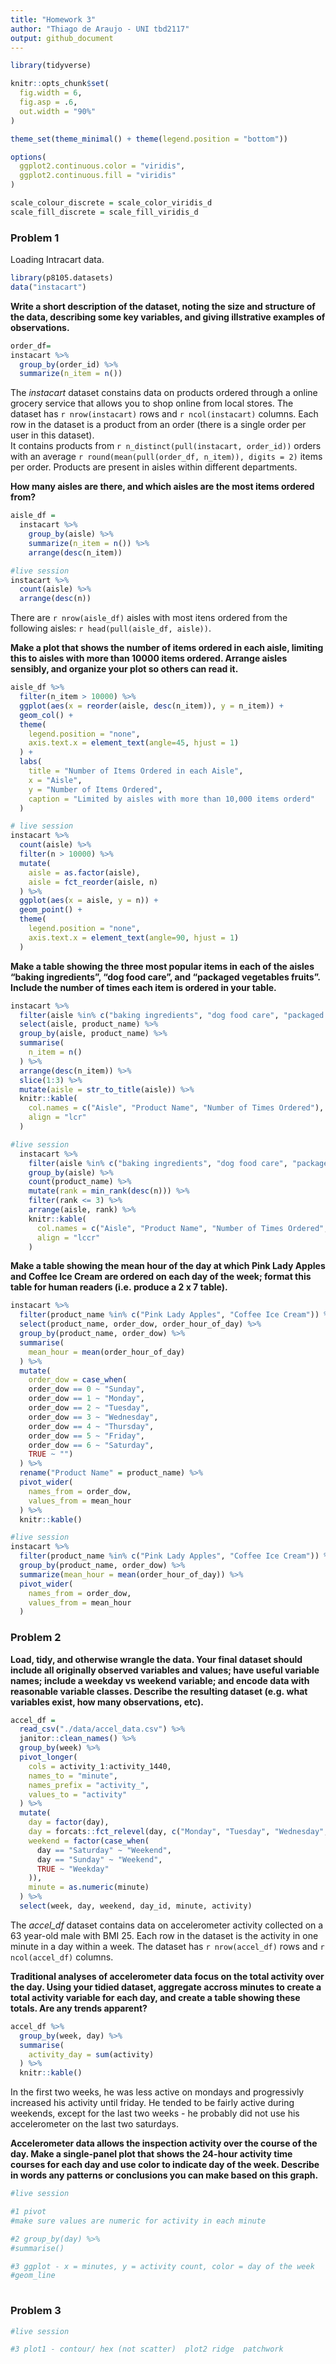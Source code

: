 ```yaml
---
title: "Homework 3"
author: "Thiago de Araujo - UNI tbd2117"
output: github_document
---
```


```r
library(tidyverse)

knitr::opts_chunk$set(
  fig.width = 6,
  fig.asp = .6,
  out.width = "90%"
)

theme_set(theme_minimal() + theme(legend.position = "bottom"))

options(
  ggplot2.continuous.color = "viridis",
  ggplot2.continuous.fill = "viridis"
)

scale_colour_discrete = scale_color_viridis_d
scale_fill_discrete = scale_fill_viridis_d
```

### Problem 1

Loading Intracart data.

```r
library(p8105.datasets)
data("instacart")
```

**Write a short description of the dataset, noting the size and structure of the data, describing some key variables, and giving illstrative examples of observations.**

```r
order_df=
instacart %>% 
  group_by(order_id) %>% 
  summarize(n_item = n())
```

The _instacart_ dataset constains data on products ordered through a online grocery service that allows you to shop online from local stores. The dataset has `r nrow(instacart)` rows and `r ncol(instacart)` columns. 
Each row in the dataset is a product from an order (there is a single order per user in this dataset).  
It contains products from `r n_distinct(pull(instacart, order_id))` orders with an average `r round(mean(pull(order_df, n_item)), digits = 2)` items per order. 
Products are present in aisles within different departments.

**How many aisles are there, and which aisles are the most items ordered from?**

```r
aisle_df =
  instacart %>% 
    group_by(aisle) %>% 
    summarize(n_item = n()) %>%
    arrange(desc(n_item))
```

```r
#live session
instacart %>% 
  count(aisle) %>% 
  arrange(desc(n))
```

There are `r nrow(aisle_df)` aisles with most itens ordered from the following aisles: `r head(pull(aisle_df, aisle))`.

**Make a plot that shows the number of items ordered in each aisle, limiting this to aisles with more than 10000 items ordered. Arrange aisles sensibly, and organize your plot so others can read it.**

```r
aisle_df %>% 
  filter(n_item > 10000) %>%
  ggplot(aes(x = reorder(aisle, desc(n_item)), y = n_item)) + 
  geom_col() +
  theme(
    legend.position = "none",
    axis.text.x = element_text(angle=45, hjust = 1)
  ) + 
  labs(
    title = "Number of Items Ordered in each Aisle",
    x = "Aisle",
    y = "Number of Items Ordered",
    caption = "Limited by aisles with more than 10,000 items orderd"
  )
```

```r
# live session
instacart %>% 
  count(aisle) %>% 
  filter(n > 10000) %>% 
  mutate(
    aisle = as.factor(aisle),
    aisle = fct_reorder(aisle, n)
  ) %>% 
  ggplot(aes(x = aisle, y = n)) + 
  geom_point() +
  theme(
    legend.position = "none",
    axis.text.x = element_text(angle=90, hjust = 1)
  )
```

**Make a table showing the three most popular items in each of the aisles “baking ingredients”, “dog food care”, and “packaged vegetables fruits”. Include the number of times each item is ordered in your table.**

```r
instacart %>%
  filter(aisle %in% c("baking ingredients", "dog food care", "packaged vegetables fruits")) %>%
  select(aisle, product_name) %>%
  group_by(aisle, product_name) %>%
  summarise(
    n_item = n()
  ) %>%
  arrange(desc(n_item)) %>%
  slice(1:3) %>% 
  mutate(aisle = str_to_title(aisle)) %>% 
  knitr::kable(
    col.names = c("Aisle", "Product Name", "Number of Times Ordered"), 
    align = "lcr"
  )
```

```r
#live session
  instacart %>%
    filter(aisle %in% c("baking ingredients", "dog food care", "packaged vegetables fruits")) %>%
    group_by(aisle) %>% 
    count(product_name) %>%
    mutate(rank = min_rank(desc(n))) %>% 
    filter(rank <= 3) %>% 
    arrange(aisle, rank) %>% 
    knitr::kable(
      col.names = c("Aisle", "Product Name", "Number of Times Ordered", "Rank"), 
      align = "lccr"
    )
```

**Make a table showing the mean hour of the day at which Pink Lady Apples and Coffee Ice Cream are ordered on each day of the week; format this table for human readers (i.e. produce a 2 x 7 table).**

```r
instacart %>%
  filter(product_name %in% c("Pink Lady Apples", "Coffee Ice Cream")) %>%
  select(product_name, order_dow, order_hour_of_day) %>%
  group_by(product_name, order_dow) %>%
  summarise(
    mean_hour = mean(order_hour_of_day)
  ) %>%
  mutate(
    order_dow = case_when(
    order_dow == 0 ~ "Sunday",
    order_dow == 1 ~ "Monday",
    order_dow == 2 ~ "Tuesday",
    order_dow == 3 ~ "Wednesday",
    order_dow == 4 ~ "Thursday",
    order_dow == 5 ~ "Friday",
    order_dow == 6 ~ "Saturday",
    TRUE ~ "")
  ) %>%
  rename("Product Name" = product_name) %>% 
  pivot_wider(
    names_from = order_dow,
    values_from = mean_hour
  ) %>%
  knitr::kable()
```

```r
#live session
instacart %>%
  filter(product_name %in% c("Pink Lady Apples", "Coffee Ice Cream")) %>%
  group_by(product_name, order_dow) %>%
  summarize(mean_hour = mean(order_hour_of_day)) %>% 
  pivot_wider(
    names_from = order_dow,
    values_from = mean_hour
  )
```

### Problem 2

**Load, tidy, and otherwise wrangle the data. Your final dataset should include all originally observed variables and values; have useful variable names; include a weekday vs weekend variable; and encode data with reasonable variable classes. Describe the resulting dataset (e.g. what variables exist, how many observations, etc).**

```r
accel_df = 
  read_csv("./data/accel_data.csv") %>% 
  janitor::clean_names() %>%
  group_by(week) %>%
  pivot_longer(
    cols = activity_1:activity_1440,
    names_to = "minute",
    names_prefix = "activity_",
    values_to = "activity"
  ) %>%
  mutate(
    day = factor(day),
    day = forcats::fct_relevel(day, c("Monday", "Tuesday", "Wednesday", "Thursday", "Friday", "Saturday", "Sunday")),
    weekend = factor(case_when(
      day == "Saturday" ~ "Weekend",
      day == "Sunday" ~ "Weekend",
      TRUE ~ "Weekday"
    )),
    minute = as.numeric(minute)
  ) %>% 
  select(week, day, weekend, day_id, minute, activity)
```

The _accel_df_ dataset contains data on accelerometer activity collected on a 63 year-old male with BMI 25. Each row in the dataset is the activity in one minute in a day within a week. The dataset has `r nrow(accel_df)` rows and `r ncol(accel_df)` columns. 

**Traditional analyses of accelerometer data focus on the total activity over the day. Using your tidied dataset, aggregate accross minutes to create a total activity variable for each day, and create a table showing these totals. Are any trends apparent?**

```r
accel_df %>% 
  group_by(week, day) %>% 
  summarise(
    activity_day = sum(activity)
  ) %>% 
  knitr::kable()
```

In the first two weeks, he was less active on mondays and progressivly increased his activity until friday.
He tended to be fairly active during weekends, except for the last two weeks - he probably did not use his accelerometer on the last two saturdays.

**Accelerometer data allows the inspection activity over the course of the day. Make a single-panel plot that shows the 24-hour activity time courses for each day and use color to indicate day of the week. Describe in words any patterns or conclusions you can make based on this graph.**

```r
#live session

#1 pivot
#make sure values are numeric for activity in each minute

#2 group_by(day) %>% 
#summarise()

#3 ggplot - x = minutes, y = activity count, color = day of the week
#geom_line
  
```

### Problem 3

```r
#live session

#3 plot1 - contour/ hex (not scatter)  plot2 ridge  patchwork
```

